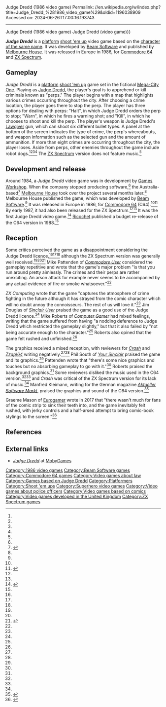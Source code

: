 Judge Dredd (1986 video game)
Permalink: //en.wikipedia.org/w/index.php?title=Judge_Dredd_%281986_video_game%29&oldid=1196038909
Accessed on: 2024-06-26T17:00:16.193743



------
Judge Dredd (1986 video game)
{{for|other video games based on the character|Judge Dredd (disambiguation)#Games{{!}}Judge Dredd (video game)}}
{{Infobox video game
| collapsible = 
| state = 
| italic title = 
| title = Judge Dredd
| image = Judge Dredd 1986 game cover.jpg
| alt = 
| caption = 
| developer = [[Doug Palmer]], Neil Brennan
| publisher = [[Krome Studios Melbourne|Melbourne House]]
| series = 
| engine = 
| platforms = [[Commodore 64]], [[ZX Spectrum]]
| released = {{vgrelease|EU|1986}}
| genre = [[Platform game|Platform]], [[shoot 'em up]]
| modes = [[Single-player video game|Single-player]]
}}

'''''Judge Dredd''''' is a [[platform game|platform]] [[shoot 'em up]] video game based on the [[Judge Dredd|character of the same name]]. It was developed by [[Beam Software]] and published by [[Krome Studios Melbourne|Melbourne House]]. It was released in Europe in 1986, for [[Commodore 64]] and [[ZX Spectrum]]. 

==Gameplay==
''Judge Dredd'' is a [[platform game|platform]] [[shoot 'em up]] game set in the fictional [[Mega-City One]]. Playing as [[Judge Dredd]], the player's goal is to apprehend or kill criminals known as "perps." The player begins with a map that highlights various crimes occurring throughout the city. After choosing a crime location, the player goes there to stop the perp. The player has three options for dealing with perps: "Halt", in which Judge Dredd orders the perp to stop; "Warn", in which he fires a warning shot; and "Kill", in which he chooses to shoot and kill the perp. The player's weapon is Judge Dredd's [[Lawgiver (Judge Dredd)|Lawgiver]] gun, which can shoot six different bullet types. A panel at the bottom of the screen indicates the type of crime, the perp's whereabouts, and weapon information such as the selected gun and the amount of ammunition. If more than eight crimes are occurring throughout the city, the player loses. Aside from perps, other enemies throughout the game include robot dogs.<ref name=Crash/><ref name=ZXC/><ref name=Zap/><ref name=SU/> The [[ZX Spectrum]] version does not feature music.<ref name=Crash/>

==Development and release==
Around 1984, a ''Judge Dredd'' video game was in development by [[Games Workshop]]. When the company stopped producing software,<ref name=Crash/> the Australia-based<ref>{{cite magazine |date=November 1986 |title=News |magazine=Computer and Video Games |location=United Kingdom |page=9}}</ref> [[Krome Studios Melbourne|Melbourne House]] took over the project several months later.<ref name=Crash/> Melbourne House published the game, which was developed by [[Beam Software]].<ref name=Crash/> It was released in Europe in 1986, for [[Commodore 64]] (C64).<ref name=CU/><ref>{{cite magazine |date=February 1987 |title=You are the law |magazine=Your Computer |location=United Kingdom |page=17}}</ref> By early 1987, it had also been released for the ZX Spectrum.<ref name=Crash/><ref name=SU/> It was the first Judge Dredd video game.<ref>{{cite web |last=Lambie |first=Ryan |title=The Judge Dredd Arcade Game That Never Was |url=https://www.denofgeek.com/us/games/judge-dredd/271631/the-judge-dredd-arcade-game-that-never-was |website=Den of Geek |access-date=6 November 2019 |date=12 March 2018}}</ref> [[Ricochet (software label)|Ricochet]] published a budget re-release of the C64 version in 1988.<ref name=CU2/>

==Reception==
{{Video game reviews
| title = 
| subtitle = 
<!--Formatting-->
| state = <!--plain/collapsible-->
| align = <!--left/right/none/inherit-->
<!-- Aggregators -->
| MC = 
<!-- Reviewers -->
| CRASH = 42% (ZX Spectrum)<ref name=Crash>{{cite magazine |date=March 1987 |title=Judge Dredd |magazine=Crash |location=United Kingdom |pages=24}}</ref>
| SUser = {{Rating|5|5}} (ZX Spectrum)<ref name=SU>{{cite magazine |last=Douglas |first=Jim |date=March 1987 |title=Judge Dredd |magazine=Sinclair User |location=United Kingdom |page=49}}</ref>
| YSinclair = 8/10 (ZX Spectrum)<ref name=YS>{{cite magazine |last=South |first=Phil |date=April 1987 |title=Judge Dredd |magazine=Your Sinclair |location=United Kingdom |pages=39, 41}}</ref>
| Z64 = 13% (C64)<ref name=Zap>{{cite magazine |last2=Rignall |first2=Julian |last1=Penn |first1=Gary |last3=Sumner |first3=Paul |date=February 1987 |title=Judge Dredd |magazine=Zzap!64 |location=United Kingdom |pages=3, 92}}</ref>
<!-- Custom aggregators limit is set to 10 -->
| agg1 = 
| agg1Score = 
| agg2 = 
| agg2Score = 
<!-- Custom Reviewers limit is set to 10-->
| rev1 = ''[[Commodore User]]''
| rev1Score = 5/10 (C64)<ref name=CU>{{cite magazine |last=Pattenden |first=Mike |date=January 1987 |title=Judge Dredd |magazine=Commodore User |location=United Kingdom |pages=3, 40}}</ref><ref name=CU2>{{cite magazine |date=March 1988 |title=Cheapo Round-Up |magazine=Commodore User |location=United Kingdom |page=66}}</ref>
| rev2 = ''[[Computer Gamer]]''
| rev2Score = 45%<ref name=CG>{{cite magazine |last=Roberts |first=Mike |date=January 1987 |title=Judge Dredd |magazine=Computer Gamer |location=United Kingdom |pages=68–69}}</ref>
<!-- Awards No limit -->
| award1Pub = 
| award1 = 
| award2Pub = 
| award2 = 
}}
Some critics perceived the game as a disappointment considering the Judge Dredd licence,<ref name=Crash/><ref name=Zap/><ref name=CU/> although the ZX Spectrum version was generally well received.<ref name=SU/><ref name=YS/><ref name=ZXC>{{cite magazine |date=May 1987 |title=Judge Dredd |magazine=ZX Computing |location=United Kingdom |page=39}}</ref> Mike Pattenden of ''[[Commodore User]]'' considered the gameplay repetitive and wrote that the game's major problem "is that you run around pretty aimlessly. The crimes and their perps are rather unexciting. An arson attack for example never seems to be accompanied by any actual evidence of fire or smoke whatsoever."<ref name=CU/>

''ZX Computing'' wrote that the game "captures the atmosphere of crime fighting in the future although it has strayed from the comic character which will no doubt annoy the connoisseurs. The rest of us will love it."<ref name=ZXC/> Jim Douglas of ''[[Sinclair User]]'' praised the game as a good use of the Judge Dredd licence.<ref name=SU/> Mike Roberts of ''[[Computer Gamer]]'' had mixed feelings, writing that the game suffered from having "a nodding deference to Judge Dredd which restricted the gameplay slightly," but that it also failed by "not being accurate enough to the character."<ref name=CG/> Roberts also opined that the game felt rushed and unfinished.<ref name=CG/>

The graphics received a mixed reception, with reviewers for ''[[Crash (magazine)|Crash]]'' and ''[[Zzap!64]]'' writing negatively.<ref name=Crash/><ref name=Zap/> Phil South of ''[[Your Sinclair]]'' praised the game and its graphics.<ref name=YS/> Pattenden wrote that "there's some nice graphics and touches but no absorbing gameplay to go with it."<ref name=CU/> Roberts praised the background graphics.<ref name=CG/> Some reviewers disliked the music used in the C64 version,<ref name=Zap/><ref name=CU/> and ''Crash'' was critical of the ZX Spectrum version for its lack of music.<ref name=Crash/> Manfred Kleimann, writing for the German magazine ''[[Aktueller Software Markt]]'', praised the graphics and sound of the C64 version.<ref name=ASM>{{cite magazine |last=Kleimann |first=Manfred |date=February 1987 |title=Der Richter und sein Henker |magazine=Aktueller Software Markt |location=Germany |language=de |pages=34–35}}</ref>

Graeme Mason of [[Eurogamer]] wrote in 2017 that "there wasn't much for fans of the comic strip to sink their teeth into, and the game inevitably felt rushed, with jerky controls and a half-arsed attempt to bring comic-book stylings to the screen."<ref>{{cite web |last=Mason |first=Graeme |title=A brief history of 2000AD's 8-bit games |url=https://www.eurogamer.net/articles/2017-11-19-a-brief-history-of-2000ads-8-bit-games |website=Eurogamer |access-date=5 November 2019 |date=19 November 2017}}</ref>

==References==
{{reflist}}

==External links==
* [https://www.mobygames.com/game/judge-dredd__ ''Judge Dredd''] at [[MobyGames]]

{{Judge Dredd}}

[[Category:1986 video games]]
[[Category:Beam Software games]]
[[Category:Commodore 64 games]]
[[Category:Video games about law]]
[[Category:Games based on Judge Dredd]]
[[Category:Platformers]]
[[Category:Shoot 'em ups]]
[[Category:Superhero video games]]
[[Category:Video games about police officers]]
[[Category:Video games based on comics]]
[[Category:Video games developed in the United Kingdom]]
[[Category:ZX Spectrum games]]